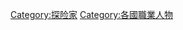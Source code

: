 {{Commonscat|Explorers by country}}
{{Categories by country|nocat}}

[[Category:探险家|Category:探险家]]
[[Category:各國職業人物|Category:各國職業人物]]